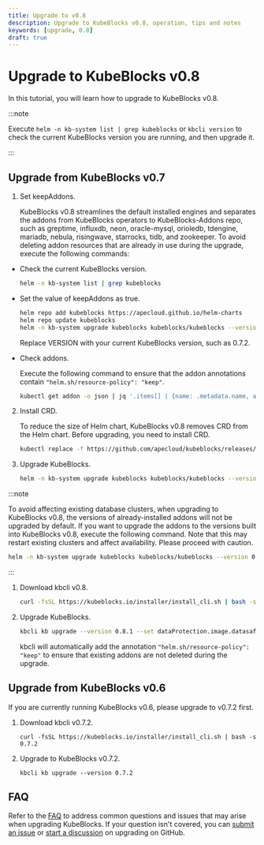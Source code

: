 ```yaml
---
title: Upgrade to v0.8
description: Upgrade to KubeBlocks v0.8, operation, tips and notes
keywords: [upgrade, 0.8]
draft: true
---
```



# Upgrade to KubeBlocks v0.8

In this tutorial, you will learn how to upgrade to KubeBlocks v0.8.

:::note

Execute `helm -n kb-system list | grep kubeblocks` or `kbcli version` to check the current KubeBlocks version you are running, and then upgrade it.

:::

## Upgrade from KubeBlocks v0.7

<Tabs>

<TabItem value="Helm" label="Helm" default>

1. Set keepAddons.

    KubeBlocks v0.8 streamlines the default installed engines and separates the addons from KubeBlocks operators to KubeBlocks-Addons repo, such as greptime, influxdb, neon, oracle-mysql, orioledb, tdengine, mariadb, nebula, risingwave, starrocks, tidb, and zookeeper. To avoid deleting addon resources that are already in use during the upgrade, execute the following commands:

- Check the current KubeBlocks version.

    ```bash
    helm -n kb-system list | grep kubeblocks
    ```

- Set the value of keepAddons as true.

    ```bash
    helm repo add kubeblocks https://apecloud.github.io/helm-charts
    helm repo update kubeblocks
    helm -n kb-system upgrade kubeblocks kubeblocks/kubeblocks --version VERSION --set keepAddons=true
    ```

    Replace VERSION with your current KubeBlocks version, such as 0.7.2.

- Check addons.

    Execute the following command to ensure that the addon annotations contain `"helm.sh/resource-policy": "keep"`.

    ```bash
    kubectl get addon -o json | jq '.items[] | {name: .metadata.name, annotations: .metadata.annotations}'
    ```

2. Install CRD.

    To reduce the size of Helm chart, KubeBlocks v0.8 removes CRD from the Helm chart. Before upgrading, you need to install CRD.

    ```bash
    kubectl replace -f https://github.com/apecloud/kubeblocks/releases/download/v0.8.1/kubeblocks_crds.yaml
    ```

3. Upgrade KubeBlocks.

    ```bash
    helm -n kb-system upgrade kubeblocks kubeblocks/kubeblocks --version 0.8.1 --set dataProtection.image.datasafed.tag=0.1.0
    ```

:::note

To avoid affecting existing database clusters, when upgrading to KubeBlocks v0.8, the versions of already-installed addons will not be upgraded by default. If you want to upgrade the addons to the versions built into KubeBlocks v0.8, execute the following command. Note that this may restart existing clusters and affect availability. Please proceed with caution.

```bash
helm -n kb-system upgrade kubeblocks kubeblocks/kubeblocks --version 0.8.1 --set upgradeAddons=true
```

:::

</TabItem>

<TabItem value="kbcli" label="kbcli">

1. Download kbcli v0.8.

    ```bash
    curl -fsSL https://kubeblocks.io/installer/install_cli.sh | bash -s 0.8.1
    ```

2. Upgrade KubeBlocks.

    ```bash
    kbcli kb upgrade --version 0.8.1 --set dataProtection.image.datasafed.tag=0.1.0
    ```

    kbcli will automatically add the annotation `"helm.sh/resource-policy": "keep"` to ensure that existing addons are not deleted during the upgrade.

</TabItem>

</Tabs>

## Upgrade from KubeBlocks v0.6

If you are currently running KubeBlocks v0.6, please upgrade to v0.7.2 first.

1. Download kbcli v0.7.2.

    ```shell
    curl -fsSL https://kubeblocks.io/installer/install_cli.sh | bash -s 0.7.2
    ```

2. Upgrade to KubeBlocks v0.7.2.

    ```shell
    kbcli kb upgrade --version 0.7.2
    ```

## FAQ

Refer to the [FAQ](./faq.md) to address common questions and issues that may arise when upgrading KubeBlocks. If your question isn't covered, you can [submit an issue](https://github.com/apecloud/kubeblocks/issues/new/choose) or [start a discussion](https://github.com/apecloud/kubeblocks/discussions) on upgrading on GitHub.
